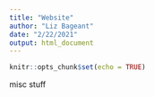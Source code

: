 ```yaml
---
title: "Website"
author: "Liz Bageant"
date: "2/22/2021"
output: html_document
---
```



```r
knitr::opts_chunk$set(echo = TRUE)
```

misc stuff